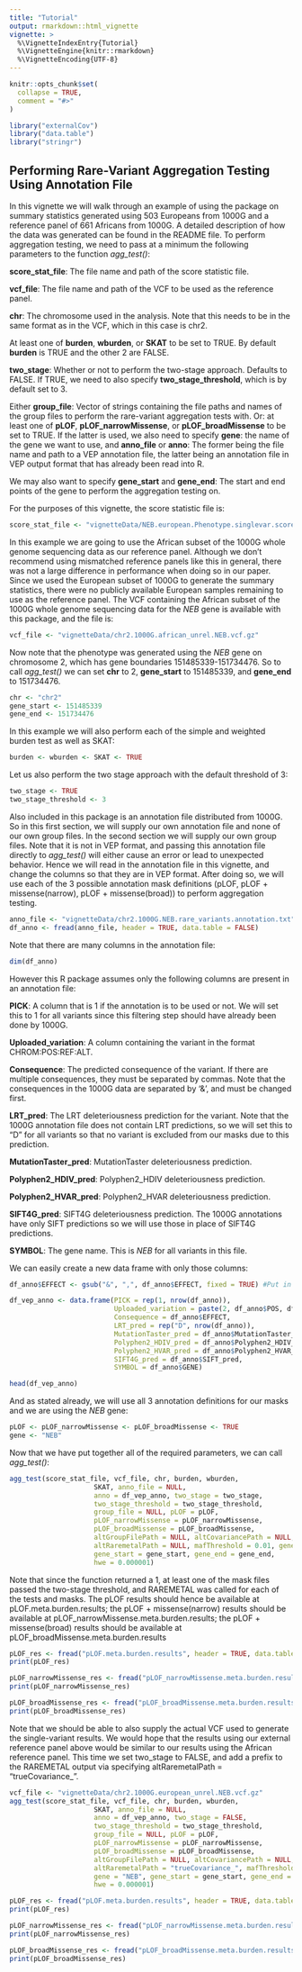 ```yaml
---
title: "Tutorial"
output: rmarkdown::html_vignette
vignette: >
  %\VignetteIndexEntry{Tutorial}
  %\VignetteEngine{knitr::rmarkdown}
  %\VignetteEncoding{UTF-8}
---
```


```r
knitr::opts_chunk$set(
  collapse = TRUE,
  comment = "#>"
)
```

```r
library("externalCov")
library("data.table")
library("stringr")
```

## Performing Rare-Variant Aggregation Testing Using Annotation File

In this vignette we will walk through an example of using the package on summary 
statistics generated using 503 Europeans from 1000G and a reference panel 
of 661 Africans from 1000G. A detailed description of how the data was generated 
can be found in the README file. To perform aggregation testing, we need to pass
at a minimum the following parameters to the function *agg_test()*:

**score_stat_file**: The file name and path of the score statistic file.

**vcf_file**: The file name and path of the VCF to be used as the reference panel.

**chr**: The chromosome used in the analysis. Note that this needs to be in the 
same format as in the VCF, which in this case is chr2.

At least one of **burden**, **wburden**, or **SKAT** to be set to TRUE. By default 
**burden** is TRUE and the other 2 are FALSE. 

**two_stage**: Whether or not to perform the two-stage approach. Defaults to FALSE. 
If TRUE, we need to also specify **two_stage_threshold**, which is by default set
to 3. 

Either **group_file**: Vector of strings containing the file paths and names of
the group files to perform the rare-variant aggregation tests with. Or: at least 
one of **pLOF**, **pLOF_narrowMissense**, or **pLOF_broadMissense** to be set to 
TRUE. If the latter is used, we also need to specify **gene**: the name of the 
gene we want to use, and **anno_file** or **anno**: 
The former being the file name and path to a VEP annotation 
file, the latter being an annotation file in VEP output format that has already 
been read into R. 

We may also want to specify **gene_start** and **gene_end**: The start and end 
points of the gene to perform the aggregation testing on. 

For the purposes of this vignette, the score statistic file is:

```r
score_stat_file <- "vignetteData/NEB.european.Phenotype.singlevar.score.txt.gz"
```

In this example we are going to use the African subset of the 1000G whole 
genome sequencing data as our reference panel. Although we don't recommend using 
mismatched reference panels like this in general, there was not a large difference
in performance when doing so in our paper. Since we used the European subset of 
1000G to generate the summary statistics, there were no publicly available European
samples remaining to use as the reference panel. The VCF containing the African
subset of the 1000G whole genome sequencing data for the *NEB* gene is available 
with this package, and the file is:

```r
vcf_file <- "vignetteData/chr2.1000G.african_unrel.NEB.vcf.gz"
```


Now note that the phenotype was generated using the *NEB* gene on chromosome
2, which has gene boundaries 151485339-151734476. So to call *agg_test()* we can
set **chr** to 2, **gene_start** to 151485339, and **gene_end** to 151734476. 

```r
chr <- "chr2"
gene_start <- 151485339
gene_end <- 151734476
```

In this example we will also perform each of the simple and weighted burden test 
as well as SKAT: 

```r
burden <- wburden <- SKAT <- TRUE
```

Let us also perform the two stage approach with the default threshold of 3:

```r
two_stage <- TRUE
two_stage_threshold <- 3
```


Also included in this package is an annotation file distributed from 1000G. 
So in this first section, we will supply our own annotation file and none of our
own group files. In the second section we will supply our own group files. Note 
that it is not in VEP format, and passing this annotation file directly to *agg_test()*
will either cause an error or lead to unexpected behavior. Hence we will read in 
the annotation file in this vignette, and change the columns so that they are in 
VEP format. After doing so, we will use each of the 3 possible annotation mask
definitions (pLOF, pLOF + missense(narrow), pLOF + missense(broad)) to perform 
aggregation testing. 

```r
anno_file <- "vignetteData/chr2.1000G.NEB.rare_variants.annotation.txt"
df_anno <- fread(anno_file, header = TRUE, data.table = FALSE)
```

Note that there are many columns in the annotation file: 

```r
dim(df_anno)
```

However this R package assumes only the following columns are present in an
annotation file: 

**PICK**: A column that is 1 if the annotation is to be used or not. We will set this 
to 1 for all variants since this filtering step should have already been done by 1000G. 

**Uploaded_variation**: A column containing the variant in the format CHROM:POS:REF:ALT.

**Consequence**: The predicted consequence of the variant. If there are multiple
consequences, they must be separated by commas. Note that the consequences in the 
1000G data are separated by '&', and must be changed first.

**LRT_pred**: The LRT deleteriousness prediction for the variant. Note that the 
1000G annotation file does not contain LRT predictions, so we will set this to "D"
for all variants so that no variant is excluded from our masks due to this prediction.

**MutationTaster_pred**: MutationTaster deleteriousness prediction. 

**Polyphen2_HDIV_pred**: Polyphen2_HDIV deleteriousness prediction. 

**Polyphen2_HVAR_pred**: Polyphen2_HVAR deleteriousness prediction.

**SIFT4G_pred**: SIFT4G deleteriousness prediction. The 1000G annotations have 
only SIFT predictions so we will use those in place of SIFT4G predictions. 

**SYMBOL**: The gene name. This is *NEB* for all variants in this file.

We can easily create a new data frame with only those columns:

```r
df_anno$EFFECT <- gsub("&", ",", df_anno$EFFECT, fixed = TRUE) #Put in VEP format

df_vep_anno <- data.frame(PICK = rep(1, nrow(df_anno)),
                          Uploaded_variation = paste(2, df_anno$POS, df_anno$REF, df_anno$ALT, sep = ":"),
                          Consequence = df_anno$EFFECT,
                          LRT_pred = rep("D", nrow(df_anno)),
                          MutationTaster_pred = df_anno$MutationTaster_pred,
                          Polyphen2_HDIV_pred = df_anno$Polyphen2_HDIV_pred,
                          Polyphen2_HVAR_pred = df_anno$Polyphen2_HVAR_pred,
                          SIFT4G_pred = df_anno$SIFT_pred,
                          SYMBOL = df_anno$GENE)

head(df_vep_anno)
```

And as stated already, we will use all 3 annotation definitions for our masks and
we are using the *NEB* gene: 

```r
pLOF <- pLOF_narrowMissense <- pLOF_broadMissense <- TRUE
gene <- "NEB"
```

Now that we have put together all of the required parameters, we can call *agg_test()*:

```r
agg_test(score_stat_file, vcf_file, chr, burden, wburden,
                     SKAT, anno_file = NULL,
                     anno = df_vep_anno, two_stage = two_stage, 
                     two_stage_threshold = two_stage_threshold,
                     group_file = NULL, pLOF = pLOF,
                     pLOF_narrowMissense = pLOF_narrowMissense,
                     pLOF_broadMissense = pLOF_broadMissense,
                     altGroupFilePath = NULL, altCovariancePath = NULL,
                     altRaremetalPath = NULL, mafThreshold = 0.01, gene = "NEB",
                     gene_start = gene_start, gene_end = gene_end, 
                     hwe = 0.000001)
```

Note that since the function returned a 1, at least one of the mask files passed the 
two-stage threshold, and RAREMETAL was called for each of the tests and masks. 
The pLOF results should hence be available at pLOF.meta.burden.results; the pLOF + missense(narrow)
results should be available at pLOF_narrowMissense.meta.burden.results; the 
pLOF + missense(broad) results should be available at pLOF_broadMissense.meta.burden.results

```r
pLOF_res <- fread("pLOF.meta.burden.results", header = TRUE, data.table = FALSE)
print(pLOF_res)
```


```r
pLOF_narrowMissense_res <- fread("pLOF_narrowMissense.meta.burden.results", header = TRUE, data.table = FALSE)
print(pLOF_narrowMissense_res)
```


```r
pLOF_broadMissense_res <- fread("pLOF_broadMissense.meta.burden.results", header = TRUE, data.table = FALSE)
print(pLOF_broadMissense_res)
```

Note that we should be able to also supply the actual VCF used to generate the 
single-variant results. We would hope that the results using our external reference
panel above would be similar to our results using the African reference panel. 
This time we set two_stage to FALSE, and add a prefix to the RAREMETAL output 
via specifying altRaremetalPath = "trueCovariance_".

```r
vcf_file <- "vignetteData/chr2.1000G.european_unrel.NEB.vcf.gz"
agg_test(score_stat_file, vcf_file, chr, burden, wburden,
                     SKAT, anno_file = NULL,
                     anno = df_vep_anno, two_stage = FALSE, 
                     two_stage_threshold = two_stage_threshold,
                     group_file = NULL, pLOF = pLOF,
                     pLOF_narrowMissense = pLOF_narrowMissense,
                     pLOF_broadMissense = pLOF_broadMissense,
                     altGroupFilePath = NULL, altCovariancePath = NULL,
                     altRaremetalPath = "trueCovariance_", mafThreshold = 0.01, 
                     gene = "NEB", gene_start = gene_start, gene_end = gene_end, 
                     hwe = 0.000001)
```



```r
pLOF_res <- fread("pLOF.meta.burden.results", header = TRUE, data.table = FALSE)
print(pLOF_res)
```


```r
pLOF_narrowMissense_res <- fread("pLOF_narrowMissense.meta.burden.results", header = TRUE, data.table = FALSE)
print(pLOF_narrowMissense_res)
```


```r
pLOF_broadMissense_res <- fread("pLOF_broadMissense.meta.burden.results", header = TRUE, data.table = FALSE)
print(pLOF_broadMissense_res)
```

